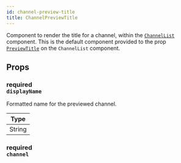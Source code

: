 ```yaml
---
id: channel-preview-title
title: ChannelPreviewTitle
---
```



Component to render the title for a channel, within the [`ChannelList`](../../channel-list) component.
This is the default component provided to the prop [`PreviewTitle`](../../channel-list#previewtitle) on the `ChannelList` component.

## Props

### <div class="label description required">required</div> `displayName`

Formatted name for the previewed channel.

| Type   |
| ------ |
| String |

### <div class="label description required">required</div> `channel`

<Channel />
